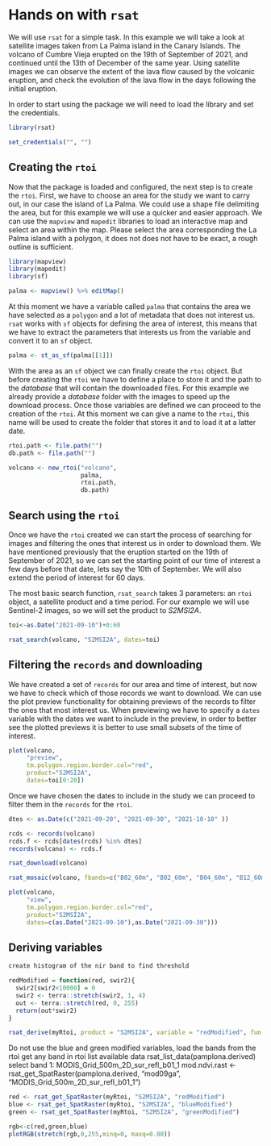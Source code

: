 # Hands on with `rsat`

We will use `rsat` for a simple task. In this example we will take a look at satellite images taken from La Palma island in the Canary Islands. The volcano of Cumbre Vieja erupted on the 19th of September of 2021, and continued until the 13th of December of the same year. Using satellite images we can observe the extent of the lava flow caused by the volcanic eruption, and check the evolution of the lava flow in the days following the initial eruption.

In order to start using the package we will need to load the library and set the credentials.

```r

library(rsat)

set_credentials("", "")


```

## Creating the `rtoi`

Now that the package is loaded and configured, the next step is to create the `rtoi`. First, we have to choose an area for the study we want to carry out, in our case the island of La Palma. We could use a shape file delimiting the area, but for this example we will use a quicker and easier approach. We can use the `mapview` and `mapedit` libraries to load an interactive map and select an area within the map. Please select the area corresponding the La Palma island with a polygon, it does not does not have to be exact, a rough outline is sufficient.

```r

library(mapview)
library(mapedit)
library(sf)

palma <- mapview() %>% editMap()

```

At this moment we have a variable called `palma` that contains the area we have selected as a `polygon` and a lot of metadata that does not interest us. `rsat` works with `sf` objects for defining the area of interest, this means that we have to extract the parameters that interests us from the variable and convert it to an `sf` object.

```r

palma <- st_as_sf(palma[[1]])

```

With the area as an `sf` object we can finally create the `rtoi` object. But before creating the `rtoi` we have to define a place to store it and the path to the *database* that will contain the downloaded files. For this example we already provide a *database* folder with the images to speed up the download process. Once those variables are defined we can proceed to the creation of the `rtoi`. At this moment we can give a name to the `rtoi`, this name will be used to create the folder that stores it and to load it at a latter date.

```r

rtoi.path <- file.path("")
db.path <- file.path("")

volcano <- new_rtoi("volcano",
                    palma,
                    rtoi.path,
                    db.path)

```

## Search using the `rtoi`

Once we have the `rtoi` created we can start the process of searching for images and filtering the ones that interest us in order to download them. We have mentioned previously that the eruption started on the 19th of September of 2021, so we can set the starting point of our time of interest a few days before that date, lets say the 10th of September. We will also extend the period of interest for 60 days.

The most basic search function, `rsat_search` takes 3 parameters: an `rtoi` object, a satellite product and a time period. For our example we will use Sentinel-2 images, so we will set the product to *S2MSI2A*.

```r

toi<-as.Date("2021-09-10")+0:60

rsat_search(volcano, "S2MSI2A", dates=toi)

```

## Filtering the `records` and downloading

We have created a set of `records` for our area and time of interest, but now we have to check which of those records we want to download. We can use the plot preview functionality for obtaining previews of the records to filter the ones that most interest us. When previewing we have to specify a `dates` variable with the dates we want to include in the preview, in order to better see the plotted previews it is better to use small subsets of the time of interest.

```r

plot(volcano, 
     "preview",
     tm.polygon.region.border.col="red",
     product="S2MSI2A",
     dates=toi[0:20])

```

Once we have chosen the dates to include in the study we can proceed to filter them in the `records` for the `rtoi`.

```r

dtes <- as.Date(c("2021-09-20", "2021-09-30", "2021-10-10" ))

rcds <- records(volcano)
rcds.f <- rcds[dates(rcds) %in% dtes]
records(volcano) <- rcds.f

```

```r

rsat_download(volcano)

```

```r

rsat_mosaic(volcano, fbands=c("B02_60m", "B02_60m", "B04_60m", "B12_60m"))

```

```r

plot(volcano, 
     "view",
     tm.polygon.region.border.col="red",
     product="S2MSI2A",
     dates=c(as.Date("2021-09-10"),as.Date("2021-09-30")))

```

## Deriving variables

```r

create histogram of the nir band to find threshold

```

```r

redModified = function(red, swir2){
  swir2[swir2<10000] = 0
  swir2 <- terra::stretch(swir2, 1, 4)
  out <- terra::stretch(red, 0, 255)
  return(out*swir2)
}
```

```r

rsat_derive(myRtoi, product = "S2MSI2A", variable = "redModified", fun = redModified)

```

Do not use the blue and green modified variables, load the bands from the rtoi get any band in rtoi list available data rsat_list_data(pamplona.derived) select band 1: MODIS_Grid_500m_2D_sur_refl_b01_1 mod.ndvi.rast \<- rsat_get_SpatRaster(pamplona.derived, "mod09ga", "MODIS_Grid_500m_2D_sur_refl_b01_1")

```r

red <- rsat_get_SpatRaster(myRtoi, "S2MSI2A", "redModified")
blue <- rsat_get_SpatRaster(myRtoi, "S2MSI2A", "blueModified")
green <- rsat_get_SpatRaster(myRtoi, "S2MSI2A", "greenModified")

```

```r

rgb<-c(red,green,blue)
plotRGB(stretch(rgb,0,255,minq=0, maxq=0.80))

```
